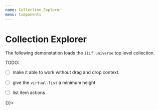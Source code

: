 ```yaml
---
name: Collection Explorer
menu: Components
---
```



# Collection Explorer

<PropsTable of={IIIFCollectionExplorer} />

The following demonstation loads the `iiif universe` top level collection.

TODO:
- [ ] make it able to work without drag and drop context.
- [ ] give the `virtual-list` a minimum height
- [ ] list item actions


<Playground>
  <DragDropContext onDragEnd={()=>{}}>
    <div 
      style={{
        width: 500,
        height: 700,
        position: 'relative',
      }}
    >
      <IIIFCollectionExplorer url="http://ryanfb.github.io/iiif-universe/iiif-universe.json" />
    </div>
  </DragDropContext>
</Playground>